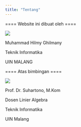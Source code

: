 ---
title: "Tentang"
---

==== Website ini dibuat oleh ====

![](https://pbs.twimg.com/profile_images/1327996864025640965/KmxFFxk2_400x400.jpg)

Muhammad Hilmy Ghilmany

Teknik Informatika

UIN MALANG



==== Atas bimbingan ====

![](https://scontent-sin6-1.xx.fbcdn.net/v/t1.0-0/s552x414/531828_4260237753449_2036823582_n.jpg?_nc_cat=111&ccb=3&_nc_sid=de6eea&_nc_ohc=9p0WH1VYlSQAX_0dE6y&_nc_ht=scontent-sin6-1.xx&tp=7&oh=acddbedbba4f96f98fde076c2c08f1dc&oe=60599BF7)

Prof. Dr. Suhartono, M.Kom

Dosen Linier Algebra

Teknik Informatika

UIN Malang
